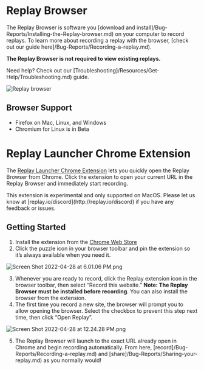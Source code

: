
# Replay Browser

The Replay Browser is software you [download and install]/Bug-Reports/Installing-the-Replay-browser.md) on your computer to record replays. To learn more about recording a replay with the browser, [check out our guide here]/Bug-Reports/Recording-a-replay.md).

**The Replay Browser is not required to view existing replays.**

<Callout type="info" emoji="🚧">
Need help? Check out our [Troubleshooting]/Resources/Get-Help/Troubleshooting.md) guide.
</Callout>

![Replay browser](/media/common/replay-browser.png)

## Browser Support

- Firefox on Mac, Linux, and Windows
- Chromium for Linux is in Beta

# Replay Launcher Chrome Extension

The [Replay Launcher Chrome Extension](https://chrome.google.com/webstore/detail/replay-launcher/djjkbhpjjnhbebpcdkjiggjloabpkkeo?hl=en) lets you quickly open the Replay Browser from Chrome. Click the extension to open your current URL in the Replay Browser and immediately start recording.

<LoomVideo src="https://www.loom.com/embed/e805f4195bae4dcd9231107120f1172b" />

<Callout type="warning" emoji="⚠️">
This extension is experimental and only supported on MacOS. Please let us know at [replay.io/discord](http://replay.io/discord) if you have any feedback or issues.
</Callout>

## Getting Started

1. Install the extension from the [Chrome Web Store](https://chrome.google.com/webstore/detail/replay-launcher/djjkbhpjjnhbebpcdkjiggjloabpkkeo/related?hl=en)
2. Click the puzzle icon in your browser toolbar and pin the extension so it’s always available when you need it.
    
![Screen Shot 2022-04-28 at 6.01.06 PM.png](/media/referrence-guide/recording/replay-browser/Screen_Shot_2022-04-28_at_6.01.06_PM.png)
    
3. Whenever you are ready to record, click the Replay extension icon in the browser toolbar, then select “Record this website.” **Note: The Replay Browser must be installed before recording**. You can also install the browser from the extension.
4. The first time you record a new site, the browser will prompt you to allow opening the browser. Select the checkbox to prevent this step next time, then click “Open Replay”.
    
![Screen Shot 2022-04-28 at 12.24.28 PM.png](/media/referrence-guide/recording/replay-browser/Screen_Shot_2022-04-28_at_12.24.28_PM.png)
    
5. The Replay Browser will launch to the exact URL already open in Chrome and begin recording automatically. From here, [record]/Bug-Reports/Recording-a-replay.md) and [share]/Bug-Reports/Sharing-your-replay.md) as you normally would!